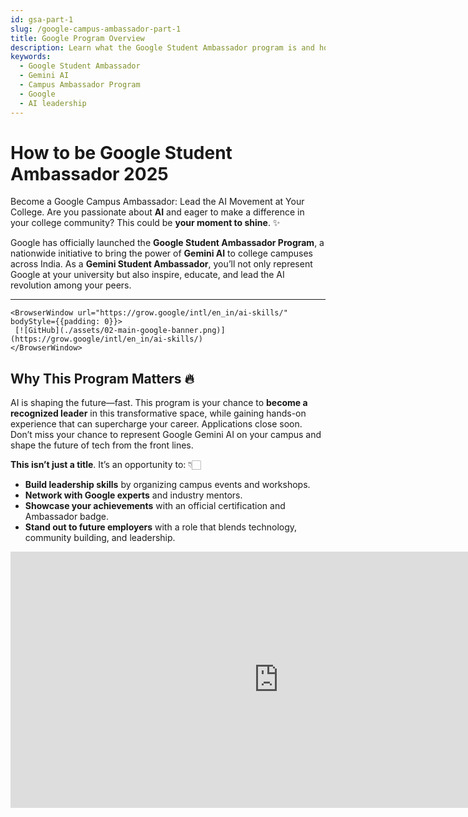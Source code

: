 ```yaml
---
id: gsa-part-1
slug: /google-campus-ambassador-part-1
title: Google Program Overview
description: Learn what the Google Student Ambassador program is and how you can lead the Gemini AI revolution on your campus.
keywords:
  - Google Student Ambassador
  - Gemini AI
  - Campus Ambassador Program
  - Google
  - AI leadership
---
```



# How to be Google Student Ambassador 2025

Become a Google Campus Ambassador: Lead the AI Movement at Your College.
Are you passionate about **AI** and eager to make a difference in your college community?  This could be **your moment to shine**. ✨

Google has officially launched the **Google Student Ambassador Program**, a nationwide initiative to bring the power of **Gemini AI** to college campuses across India. As a **Gemini Student Ambassador**, you’ll not only represent Google at your university but also inspire, educate, and lead the AI revolution among your peers.

---

    <BrowserWindow url="https://grow.google/intl/en_in/ai-skills/" bodyStyle={{padding: 0}}>    
     [![GitHub](./assets/02-main-google-banner.png)](https://grow.google/intl/en_in/ai-skills/)
    </BrowserWindow>

## Why This Program Matters 🔥
AI is shaping the future—fast. This program is your chance to **become a recognized leader** in this transformative space, while gaining hands-on experience that can supercharge your career.
Applications close soon. Don’t miss your chance to represent Google Gemini AI on your campus and shape the future of tech from the front lines.


**This isn’t just a title**. It’s an opportunity to: 👇🏻
- **Build leadership skills** by organizing campus events and workshops.
- **Network with Google experts** and industry mentors.
- **Showcase your achievements** with an official certification and Ambassador badge.
- **Stand out to future employers** with a role that blends technology, community building, and leadership.

<div style={{
  margin: "2rem 0",
  display: "flex",
  justifyContent: "center"
}}>
  <iframe
    width="858"
    height="410"
    src="https://www.youtube.com/embed/BnccvBpY8Dg"
    title="Google Student Ambassador 2025 – Your Big Break! 🎁"
    frameBorder="0"
    allow="accelerometer; autoplay; clipboard-write; encrypted-media; gyroscope; picture-in-picture; web-share"
    referrerPolicy="strict-origin-when-cross-origin"
    allowFullScreen
  />
</div>

## 🙋🏻‍♂️ Got Questions & What Happens Next?


We know you might have more questions—and that’s totally okay!  
But here’s what we say for now: **Don’t overthink it.**

    <BrowserWindow url="https://grow.google/intl/en_in/ai-skills/" bodyStyle={{padding: 0}}>    
     [![GitHub](./assets/03-grow-with-google.png)](https://grow.google/intl/en_in/ai-skills/)
    </BrowserWindow>

---

## 📥 How to Apply
Just apply for the program using the link below and take the first step towards becoming
 a **Google Student Ambassador**. Check out the other documentation in detail on step by step to apply for the program.

👉 **[Apply Now for the Google Student Ambassador Program](https://event.recodehive.com/gemini)**

---

## 👨‍🎓 About the Program (FAQ)

### Q1. What is the program all about?
As a **Google Student Ambassador**, you'll lead the **AI movement** on your campus.  
Host events, spark conversations, and help your peers explore **Google Gemini** all while gaining **leadership**, **tech**, and **community-building** experience.

---

### Q2. Who can apply?
You're eligible if you:

- ✔ **Are 18+** and enrolled in a college/university in India  
- ✔ Can commit **5–7 hours/week** from **July to December 2025**  
- ✔ Have **strong communication skills**  
- ✔ Are **passionate about technology** and **building communities**  
---

### Q3. How much time is required?
You’ll need to dedicate **around 5–6 hours per week**.  
The program runs from **July to December 2025**—so plan accordingly.

---

<GiscusComments/>


